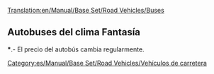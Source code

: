 [[Translation:en/Manual/Base Set/Road Vehicles/Buses]]

{{es/Manual/Base Set/Road Vehicles/Vehículo de carretera|nombre    = Bus MPS Regal
  |imagen    = en/Archive/Old 32bpp/Bus-MPS Regal.png
  |precio    = 9.840 € (4.920 £)
  |velocidad = 56 km/h (35 mph)
  |coste     = 852 € (426 £)
  |diseño    = 1930
  |duración  = 12
  |capacidad = 31 pasajeros
}}
{{es/Manual/Base Set/Road Vehicles/Vehículo de carretera|nombre    = Bus Hereford Leopard
  |imagen    = en/Archive/Old 32bpp/Bus-Hereford Leopard.png
  |precio    = 11.480 € (5.740 £) 
  |velocidad = 88 km/h (55 mph)
  |coste     = 1.200 € (600 £)
  |diseño    = 1964
  |duración  = 15
  |capacidad = 35 pasajeros
}}
{{es/Manual/Base Set/Road Vehicles/Vehículo de carretera|nombre    = Bus Foster
  |imagen    = en/Archive/Old 32bpp/Bus-foster.png
  |precio    = 12.300 € (6.150 £)
  |velocidad = 112 km/h (70 mph)
  |coste     = 1.668 € (834 £)
  |diseño    = 1986
  |duración  = 15
  |capacidad = 37 pasajeros
}}
{{es/Manual/Base Set/Road Vehicles/Vehículo de carretera|nombre    = Superbús Foster MkII
  |imagen    = en/Archive/Old 32bpp/Bus-Foster MkII Superbus.png
  |precio    = 13,120 € (6.560 £)
  |velocidad = 127 km/h (79 mph)
  |coste     = 2.250 € (1.125 £)
  |diseño    = 2008
  |duración  = 15
  |capacidad = 40 pasajeros
}}

==Autobuses del clima Fantasía==
{{es/Manual/Base Set/Road Vehicles/Vehículo de carretera|nombre    = Bus Ploddyphut MkI
  |imagen    = en/Archive/Old 32bpp/Ploddyphut MkI Bus.png
  |precio    = *9.840 € (4.920 £)
  |velocidad = 56 km/h
  |coste     = 852 € (426 £)
  |diseño    = 1945
  |duración  = 15
  |capacidad = 30 pasajeros
}}
{{es/Manual/Base Set/Road Vehicles/Vehículo de carretera|nombre    = Bus Ploddyphut MkII
  |imagen    = en/Archive/Old 32bpp/Ploddyphut MkII Bus.png
  |precio    = *11.480 € (5.740 £)
  |velocidad = 96 km/h
  |coste     = 1.608 € (804 £)
  |diseño    = 1972
  |duración  = 15
  |capacidad = 35 pasajeros
}}
{{es/Manual/Base Set/Road Vehicles/Vehículo de carretera|nombre    = Bus Ploddyphut MkIII
  |imagen    = en/Archive/Old 32bpp/Ploddyphut MkIII Bus.png
  |precio    = *13.120 € (6.560 £)
  |velocidad = 120 km/h 
  |coste     = 2.250 € (1.125 £)
  |diseño    = 2010
  |duración  = 15
  |capacidad = 38 pasajeros
}}

'''*'''.- El precio del autobús cambia regularmente.

[[Category:es/Manual/Base Set/Road Vehicles/Vehículos de carretera]]